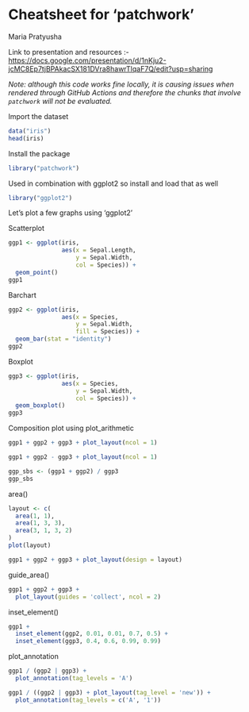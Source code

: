 # Cheatsheet for 'patchwork'

Maria Pratyusha

Link to presentation and resources :- <https://docs.google.com/presentation/d/1nKju2-jcMC8Ep7tjBPAkacSX181DVra8hawrTlqaF7Q/edit?usp=sharing>

*Note: although this code works fine locally, it is causing issues when rendered through GitHub Actions and therefore the chunks that involve `patchwork` will not be evaluated.*


Import the dataset

```r
data("iris")
head(iris)
```

Install the package
```r
library("patchwork")
```

Used in combination with ggplot2 so install and load that as well
```r
library("ggplot2")
```

Let's plot a few graphs using 'ggplot2'

Scatterplot 

```r
ggp1 <- ggplot(iris,               
               aes(x = Sepal.Length,
                   y = Sepal.Width,
                   col = Species)) +
  geom_point()
ggp1 
```

Barchart

```r
ggp2 <- ggplot(iris,               
               aes(x = Species,
                   y = Sepal.Width,
                   fill = Species)) +
  geom_bar(stat = "identity")
ggp2
```

Boxplot

```r
ggp3 <- ggplot(iris,              
               aes(x = Species,
                   y = Sepal.Width,
                   col = Species)) +
  geom_boxplot()
ggp3
```

Composition plot using plot_arithmetic

```r
ggp1 + ggp2 + ggp3 + plot_layout(ncol = 1)

ggp1 + ggp2 - ggp3 + plot_layout(ncol = 1)

ggp_sbs <- (ggp1 + ggp2) / ggp3   
ggp_sbs  
```

area()

```r
layout <- c(
  area(1, 1),
  area(1, 3, 3),
  area(3, 1, 3, 2)
)
plot(layout)

ggp1 + ggp2 + ggp3 + plot_layout(design = layout)
```

guide_area()

```r
ggp1 + ggp2 + ggp3 +  
  plot_layout(guides = 'collect', ncol = 2)
```

inset_element()

```r
ggp1 +          
  inset_element(ggp2, 0.01, 0.01, 0.7, 0.5) +
  inset_element(ggp3, 0.4, 0.6, 0.99, 0.99)
```

plot_annotation

```r
ggp1 / (ggp2 | ggp3) +
  plot_annotation(tag_levels = 'A')

ggp1 / ((ggp2 | ggp3) + plot_layout(tag_level = 'new')) +
  plot_annotation(tag_levels = c('A', '1'))
```

